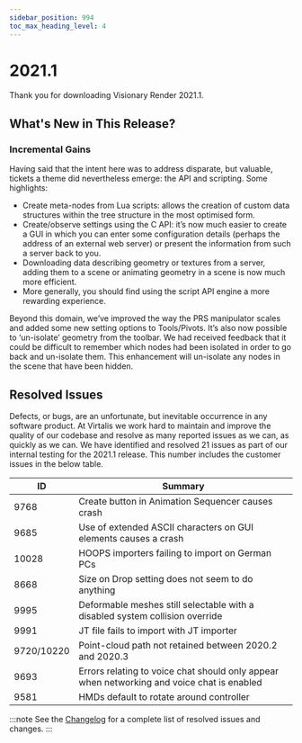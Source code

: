 ```yaml
---
sidebar_position: 994
toc_max_heading_level: 4
---
```


# 2021.1

Thank you for downloading Visionary Render 2021.1.

## What's New in This Release?

### Incremental Gains

Having said that the intent here was to address disparate, but valuable, tickets a theme did nevertheless emerge: the API and scripting. Some highlights:

- Create meta-nodes from Lua scripts: allows the creation of custom data structures within the tree structure in the most optimised form.
- Create/observe settings using the C API: it’s now much easier to create a GUI in which you can enter some configuration details (perhaps the address of an external web server) or present the information from such a server back to you.
- Downloading data describing geometry or textures from a server, adding them to a scene or animating geometry in a scene is now much more efficient.
- More generally, you should find using the script API engine a more rewarding experience.

Beyond this domain, we’ve improved the way the PRS manipulator scales and added some new setting options to Tools/Pivots. It’s also now possible to ‘un-isolate’ geometry from the toolbar. We had received feedback that it could be difficult to remember which nodes had been isolated in order to go back and un-isolate them. This enhancement will un-isolate any nodes in the scene that have been hidden.

## Resolved Issues

Defects, or bugs, are an unfortunate, but inevitable occurrence in any software product. At Virtalis we work hard to maintain and improve the quality of our codebase and resolve as many reported issues as we can, as quickly as we can. We have identified and resolved 21 issues as part of our internal testing for the 2021.1 release. This number includes the customer issues in the below table. 

| ID | Summary |
|---|---|
| 9768 | Create button in Animation Sequencer causes crash |
| 9685 | Use of extended ASCII characters on GUI elements causes a crash |
| 10028 | HOOPS importers failing to import on German PCs |
| 8668 | Size on Drop setting does not seem to do anything |
| 9995 | Deformable meshes still selectable with a disabled system collision override |
| 9991 | JT file fails to import with JT importer |
| 9720/10220 | Point-cloud path not retained between 2020.2 and 2020.3 |
| 9693 | Errors relating to voice chat should only appear when networking and voice chat is enabled |
| 9581 | HMDs default to rotate around controller |

:::note
See the [Changelog](../../changelogs/visionary-render#20211) for a complete list of resolved issues and changes.
:::
